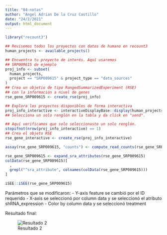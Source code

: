 ```yaml
---
title: "04-notas"
author: "Angel Adrian De la Cruz Castillo"
date: "24/2/2021"
output: html_document
---
```

```r
library("recount3")

## Revisemos todos los proyectos con datos de humano en recount3
human_projects <- available_projects()

## Encuentra tu proyecto de interés. Aquí usaremos
## SRP009615 de ejemplo
proj_info <- subset(
  human_projects,
  project == "SRP009615" & project_type == "data_sources"
)
## Crea un objetio de tipo RangedSummarizedExperiment (RSE)
## con la información a nivel de genes
rse_gene_SRP009615 <- create_rse(proj_info)

## Explora los proyectos disponibles de forma interactiva
proj_info_interactive <- interactiveDisplayBase::display(human_projects)
## Selecciona un solo renglón en la tabla y da click en "send".

## Aquí verificamos que solo seleccionaste un solo renglón.
stopifnot(nrow(proj_info_interactive) == 1)
## Crea el objeto RSE
rse_gene_interactive <- create_rse(proj_info_interactive)

assay(rse_gene_SRP009615, "counts") <- compute_read_counts(rse_gene_SRP009615)

rse_gene_SRP009615 <- expand_sra_attributes(rse_gene_SRP009615)
colData(rse_gene_SRP009615)[
  ,
  grepl("^sra_attribute", colnames(colData(rse_gene_SRP009615)))
]

iSEE::iSEE(rse_gene_SRP009615)

```

Parámetros que se modificaron:
- Y-axis feature se cambió por el ID requerido
- X-axis se seleccionó por column data y se seleccionó el atributo shRNA_expression
- Color by column data y se seleccionó treatment

Resultado final:

![Resultado 2](../figuras/FeatureAssayPlot1_page-0001.jpg)
